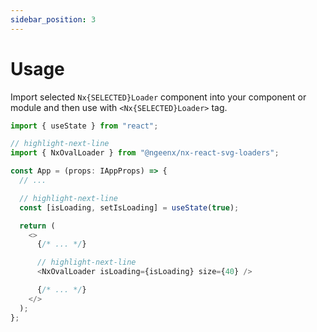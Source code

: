 ```yaml
---
sidebar_position: 3
---
```


# Usage

Import selected `Nx{SELECTED}Loader` component into your component or module and then use with `<Nx{SELECTED}Loader>` tag.

```js title="app.tsx"
import { useState } from "react";

// highlight-next-line
import { NxOvalLoader } from "@ngeenx/nx-react-svg-loaders";

const App = (props: IAppProps) => {
  // ...

  // highlight-next-line
  const [isLoading, setIsLoading] = useState(true);

  return (
    <>
      {/* ... */}

      // highlight-next-line
      <NxOvalLoader isLoading={isLoading} size={40} />

      {/* ... */}
    </>
  );
};
```
